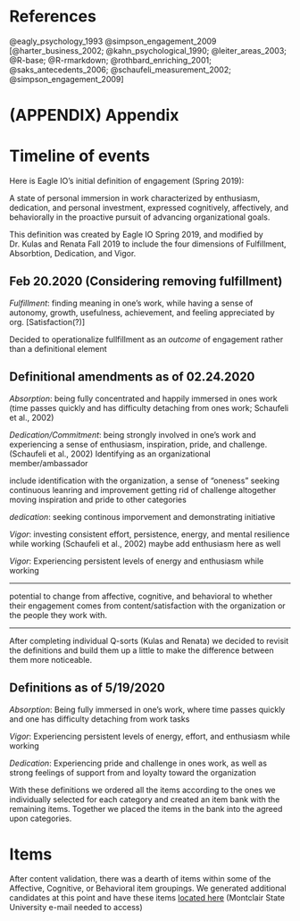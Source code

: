 # References

@eagly_psychology_1993
@simpson_engagement_2009
[@harter_business_2002; @kahn_psychological_1990; @leiter_areas_2003; @R-base; @R-rmarkdown; @rothbard_enriching_2001; @saks_antecedents_2006; @schaufeli_measurement_2002; @simpson_engagement_2009]

<div id="refs"></div>

# (APPENDIX) Appendix {-} 

# Timeline of events

Here is Eagle IO's initial definition of engagement (Spring 2019):

A state of personal immersion in work characterized by enthusiasm, dedication, and personal investment, expressed cognitively, affectively, and behaviorally in the proactive pursuit of advancing organizational goals.

This definition was created by Eagle IO Spring 2019, and modified by Dr. Kulas and Renata Fall 2019 to include the four dimensions of Fulfillment, Absorbtion, Dedication, and Vigor. 

## Feb 20.2020 (Considering removing fulfillment)

*Fulfillment*: finding meaning in one's work, while having a sense of autonomy, growth, usefulness, achievement, and feeling appreciated by org. [Satisfaction(?)]

Decided to operationalize fullfillment as an *outcome* of engagement rather than a definitional element 

## Definitional amendments as of 02.24.2020

*Absorption*: being fully concentrated and happily immersed in ones work (time passes quickly and has difficulty detaching from ones work; Schaufeli et al., 2002)

*Dedication/Commitment*: being strongly involved in one's work and experiencing a sense of enthusiasm, inspiration, pride, and challenge. (Schaufeli et al., 2002) Identifying as an organizational member/ambassador

include identification with the organization, a sense of "oneness"
seeking continuous leanring and improvement 
getting rid of challenge altogether
moving inspiration and pride to other categories 

*dedication*: seeking continous imporvement and demonstrating initiative 

*Vigor*: investing consistent effort, persistence, energy, and mental resilience while working (Schaufeli et al., 2002)
maybe add enthusiasm here as well 

*Vigor*: Experiencing persistent levels of energy and enthusiasm while working 

********
potential to change from affective, cognitive, and behavioral to whether their engagement comes from content/satisfaction with the organization or the people they work with. 

******** 

After completing individual Q-sorts (Kulas and Renata) we decided to revisit the definitions and build them up a little to make the difference between them more noticeable. 

## Definitions as of 5/19/2020

*Absorption*: Being fully immersed in one’s work, where time passes quickly and one has difficulty detaching from work tasks

*Vigor*: Experiencing persistent levels of energy, effort, and enthusiasm while working

*Dedication*: Experiencing pride and challenge in ones work, as well as strong feelings of support from and loyalty toward the organization

With these definitions we ordered all the items according to the ones we individually selected for each category and created an item bank with the remaining items. Together we placed the items in the bank into the agreed upon categories. 

# Items

After content validation, there was a dearth of items within some of the Affective, Cognitive, or Behavioral item groupings. We generated additional candidates at this point and have these items [located here](https://docs.google.com/document/d/1whB4Ve4aDDl3bxx3dIlloouTDy1ScCcxrT3gK6s9DyU/edit?usp=sharing) (Montclair State University e-mail needed to access)